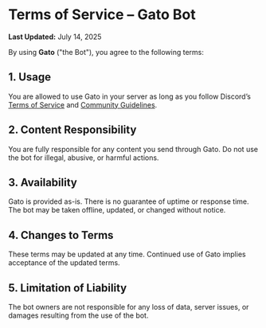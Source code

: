 # Terms of Service – Gato Bot

**Last Updated:** July 14, 2025

By using **Gato** ("the Bot"), you agree to the following terms:

## 1. Usage

You are allowed to use Gato in your server as long as you follow Discord’s [Terms of Service](https://discord.com/terms) and [Community Guidelines](https://discord.com/guidelines).

## 2. Content Responsibility

You are fully responsible for any content you send through Gato. Do not use the bot for illegal, abusive, or harmful actions.

## 3. Availability

Gato is provided as-is. There is no guarantee of uptime or response time. The bot may be taken offline, updated, or changed without notice.

## 4. Changes to Terms

These terms may be updated at any time. Continued use of Gato implies acceptance of the updated terms.

## 5. Limitation of Liability

The bot owners are not responsible for any loss of data, server issues, or damages resulting from the use of the bot.

